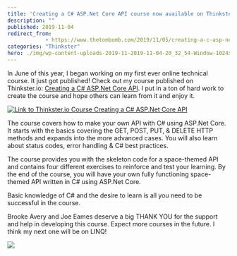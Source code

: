 ```yaml
---
title: 'Creating a C# ASP.Net Core API course now available on Thinkster.io'
description: ""
published: 2019-11-04
redirect_from: 
            - https://www.thetombomb.com/2019/11/05/creating-a-c-asp-net-core-api-course-now-available-on-thinkster-io/
categories: "Thinkster"
hero: ./img/wp-content-uploads-2019-11-2019-11-04-20_32_54-Window-1024x493.png
---
```

<!-- wp:paragraph -->

In June of this year, I began working on my first ever online technical course. It just got published! Check out my course published on Thinkster.io: [Creating a C# ASP.Net Core API](https://thinkster.io/tutorials/creating-a-c-asp-net-core-api-introduction). I put in a ton of hard work to create the course and hope others can learn from it and enjoy it.

<!-- /wp:paragraph -->

<!-- wp:image {"id":2001,"align":"center","width":512,"height":247,"linkDestination":"custom"} -->

[![Link to Thinkster.io Course Creating a C# ASP.Net Core API](./img/wp-content-uploads-2019-11-2019-11-04-20_32_54-Window-1024x493.png)](https://thinkster.io/tutorials/creating-a-c-asp-net-core-api-introduction)

<!-- /wp:image -->

<!-- wp:paragraph -->

The course covers how to make your own API with C# using ASP.Net Core. It starts with the basics covering the GET, POST, PUT, & DELETE HTTP methods and expands into the more advanced cases. You will also learn about status codes, error handling & C# best practices.

<!-- /wp:paragraph -->

<!-- wp:paragraph -->

The course provides you with the skeleton code for a space-themed API and contains four different exercises to reinforce and test your learning. By the end of the course, you will have your own fully functioning space-themed API written in C# using ASP.Net Core.

<!-- /wp:paragraph -->

<!-- wp:paragraph -->

Basic knowledge of C# and the desire to learn is all you need to be successful in the course.

<!-- /wp:paragraph -->

<!-- wp:paragraph -->

Brooke Avery and Joe Eames deserve a big THANK YOU for the support and help in developing this course. Expect more courses in the future. I think my next one will be on LINQ!

<!-- /wp:paragraph -->

<!-- wp:image {"id":2005,"align":"center","linkDestination":"custom"} -->

[![](./img/wp-content-uploads-2019-11-thinkster.png)](https://thinkster.io/)

<!-- /wp:image -->
